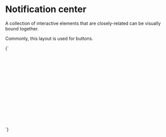 
<Meta title="Organisms/Notification center" />

# Notification center

A collection of interactive elements that are closely-related can be visually bound together.

Commonly, this layout is used for buttons.

<Canvas>
  <Story name="Notification center">
    {`
      <div style="position: relative; z-index:0; transform: translate3d(0,0,0); min-height: 15rem">
        <div class="o-notification-center a-content a-content--s u-margin-0" aria-live="polite">
          <article class="a-card u-padding-l u-flex u-items-start">
            <div class="u-flex__shrink-0 a-badge a-badge--positive u-padding-s u-margin-m--right">
              <svg class="a-icon a-icon--xl" viewBox="0 0 100 100" width="18" height="18" aria-hidden="true" xmlns="http://www.w3.org/2000/svg">
                <use xlink:href="${icons}#icon-mail"></use>
              </svg>
            </div>
            <div>
              <h2 class="u-h5 u-margin-0">Password update request sent</h2>
              <p class="u-h6 u-margin-0">We sent an email to asdf@example.com. Please click the link inside to confirm your password change</p>
            </div>
          </article>
        </div>
      </div>
    `}
  </Story>
</Canvas>
